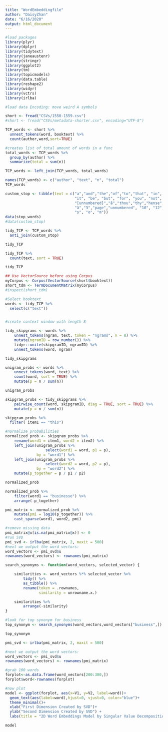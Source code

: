 ```yaml
---
title: "WordEmbeddingfile"
author: "DaisyZhan"
date: "6/16/2020"
output: html_document
---
```


```r
#load packages
library(plyr)
library(dplyr)
library(tidytext)
library(janeaustenr)
library(stringr)
library(ggplot2)
library(tm)
library(topicmodels)
library(data.table)
library(reshape2)
library(widyr)
library(vctrs)
library(irlba)
```

```r
#load data Encoding: move weird A symbols

short <- fread("CSVs/1550-1559.csv")
#short <- fread("CSVs/metadata-shorter.csv", encoding="UTF-8")

TCP_words <- short %>%
  unnest_tokens(word, booktext) %>%
  count(author,word,sort=TRUE)

#creates list of total amount of words in a func
total_words <- TCP_words %>%
  group_by(author) %>%
  summarize(total = sum(n))

TCP_words <- left_join(TCP_words, total_words)

names(TCP_words) <- c("author", "text", "n", "total")
TCP_words

```

```r
custom_stop <- tibble(text = c("a","and","the","of","to","that", "in", "is", 
                               "it", "be", "but", "for", "you", "not", "in", 
                               "[unnumbered]","ã","thou","thy","hense","\210â", "doth", "1", "2",
                               "â","3","page","unnumbered", "10", "12", "6",
                               "s", "o", "m"))
data(stop_words)
#data(custom_stop)

tidy_TCP <- TCP_words %>%
  anti_join(custom_stop)

tidy_TCP
```

```r
tidy_TCP %>%
  count(text, sort = TRUE) 

tidy_TCP
```

```r
## Use VectorSource before using Corpus
myCorpus <- Corpus(VectorSource(short$booktext))
short_tdm <- TermDocumentMatrix(myCorpus)
#inspect(short_tdm)
```

```r
#Select booktext
words <- tidy_TCP %>%
  select(c("text"))


#create context window with length 8

tidy_skipgrams <- words %>%
    unnest_tokens(ngram, text, token = "ngrams", n = 8) %>%
    mutate(ngramID = row_number()) %>% 
    tidyr::unite(skipgramID, ngramID) %>%
    unnest_tokens(word, ngram)

tidy_skipgrams
```

```r
unigram_probs <- words %>%
    unnest_tokens(word, text) %>%
    count(word, sort = TRUE) %>%
    mutate(p = n / sum(n))

unigram_probs
```

```r
skipgram_probs <- tidy_skipgrams %>%
    pairwise_count(word, skipgramID, diag = TRUE, sort = TRUE) %>%
    mutate(p = n / sum(n))

skipgram_probs %>%
  filter( item1 == "this")
```

```r
#normalize probabilities
normalized_prob <- skipgram_probs %>%
    rename(word1 = item1, word2 = item2) %>%
    left_join(unigram_probs %>%
                  select(word1 = word, p1 = p),
              by = "word1") %>%
    left_join(unigram_probs %>%
                  select(word2 = word, p2 = p),
              by = "word2") %>%
    mutate(p_together = p / p1 / p2)

normalized_prob
```
```r
normalized_prob %>% 
    filter(word1 == "businesse") %>%
    arrange(-p_together)
```

```r
pmi_matrix <- normalized_prob %>%
    mutate(pmi = log10(p_together)) %>%
    cast_sparse(word1, word2, pmi)
```

```r
#remove missing data
pmi_matrix@x[is.na(pmi_matrix@x)] <- 0
#run SVD
pmi_svd <- irlba(pmi_matrix, 2, maxit = 500)
#next we output the word vectors:
word_vectors <- pmi_svd$u
rownames(word_vectors) <- rownames(pmi_matrix)
```

```r
search_synonyms <- function(word_vectors, selected_vector) {

    similarities <- word_vectors %*% selected_vector %>%
        tidy() %>%
        as_tibble() %>%
        rename(token = .rownames,
               similarity = unrowname.x.)

    similarities %>%
        arrange(-similarity)    
}
```

```r
#look for top synonym for business
top_synonym <- search_synonyms(word_vectors,word_vectors["business",])
```
```r
top_synonym
```

```r
pmi_svd <- irlba(pmi_matrix, 2, maxit = 500)

#next we output the word vectors:
word_vectors <- pmi_svd$u
rownames(word_vectors) <- rownames(pmi_matrix)

#grab 100 words
forplot<-as.data.frame(word_vectors[200:300,])
forplot$word<-rownames(forplot)

#now plot
model <- ggplot(forplot, aes(x=V1, y=V2, label=word))+
  geom_text(aes(label=word),hjust=0, vjust=0, color="blue")+
  theme_minimal()+
  xlab("First Dimension Created by SVD")+
  ylab("Second Dimension Created by SVD") + 
  labs(title = "2D Word Embeddings Model by Singular Value Decomposition")

model
```

